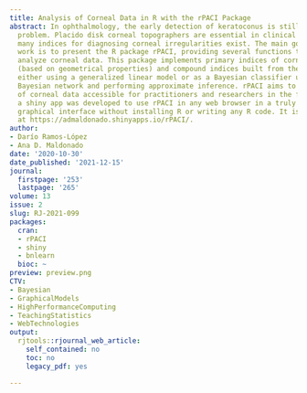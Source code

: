 ```yaml
---
title: Analysis of Corneal Data in R with the rPACI Package
abstract: In ophthalmology, the early detection of keratoconus is still a crucial
  problem. Placido disk corneal topographers are essential in clinical practice, and
  many indices for diagnosing corneal irregularities exist. The main goal of this
  work is to present the R package rPACI, providing several functions to handle and
  analyze corneal data. This package implements primary indices of corneal irregularity
  (based on geometrical properties) and compound indices built from the primary ones,
  either using a generalized linear model or as a Bayesian classifier using a hybrid
  Bayesian network and performing approximate inference. rPACI aims to make the analysis
  of corneal data accessible for practitioners and researchers in the field. Moreover,
  a shiny app was developed to use rPACI in any web browser in a truly user-friendly
  graphical interface without installing R or writing any R code. It is openly deployed
  at https://admaldonado.shinyapps.io/rPACI/.
author:
- Darío Ramos-López
- Ana D. Maldonado
date: '2020-10-30'
date_published: '2021-12-15'
journal:
  firstpage: '253'
  lastpage: '265'
volume: 13
issue: 2
slug: RJ-2021-099
packages:
  cran:
  - rPACI
  - shiny
  - bnlearn
  bioc: ~
preview: preview.png
CTV:
- Bayesian
- GraphicalModels
- HighPerformanceComputing
- TeachingStatistics
- WebTechnologies
output:
  rjtools::rjournal_web_article:
    self_contained: no
    toc: no
    legacy_pdf: yes

---
```

